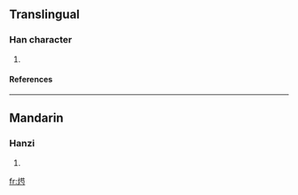 ==Translingual==
===Han character===
{{Han char|rn=86|rad=火|as=07|sn=11|four=|canj=火廿心戈 (FTPI)}}
# {{defn|Han|sort=火07}}
====References====
{{Han ref|kx=0671.170|dkj=19045|dj=1080.140|hdz=32203.080|uh=70F5|ud=28917}}

----
==Mandarin==
===Hanzi===
{{cmn-hanzi|pin=[[shán]] (shan2), [[yàn]] (yan4), [[zhuó]] (zhuo2)|wg=shan<sup>2</sup>, yen<sup>4</sup>, cho<sup>2</sup>}}
# {{defn|Mandarin}}

[[fr:烵]]